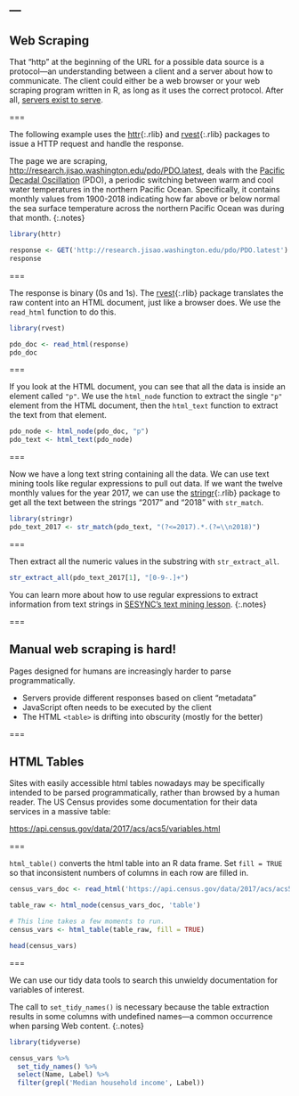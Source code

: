 ---
---

## Web Scraping

That "http" at the beginning of the URL for a possible data source is
a protocol---an understanding between a client and a server about how
to communicate. The client could either be a web browser or your web
scraping program written in R, as long as it uses the correct protocol. 
After all, [servers exist to serve](https://xkcd.com/869/).

===

The following example
uses the [httr](){:.rlib} and [rvest](){:.rlib} packages to issue a 
HTTP request and handle the response. 

The page we are scraping, <http://research.jisao.washington.edu/pdo/PDO.latest>,
deals with the [Pacific Decadal Oscillation](https://en.wikipedia.org/wiki/Pacific_decadal_oscillation) 
(PDO), a periodic switching between
warm and cool water temperatures in the northern Pacific Ocean. Specifically, it
contains monthly values from 1900-2018 indicating how far above or below normal the sea surface
temperature across the northern Pacific Ocean was during that month.
{:.notes}

```r
library(httr)

response <- GET('http://research.jisao.washington.edu/pdo/PDO.latest')
response
```

===

The response is binary (0s and 1s). The [rvest](){:.rlib} package translates
the raw content into an HTML document, just like a browser does. We use the 
`read_html` function to do this.

```r
library(rvest) 

pdo_doc <- read_html(response)
pdo_doc
```

===

If you look at the HTML document, you can see that all the data is inside an 
element called `"p"`. We use the `html_node` function to extract the 
single `"p"` element from the HTML document, then the `html_text` function
to extract the text from that element.

```r
pdo_node <- html_node(pdo_doc, "p")
pdo_text <- html_text(pdo_node)
```

===

Now we have a long text string containing all the data. We can use text mining tools
like regular expressions to pull out data. If we want the twelve monthly
values for the year 2017, we can use the [stringr](){:.rlib} package to get 
all the text between the strings "2017" and "2018" with `str_match`.

```r
library(stringr)
pdo_text_2017 <- str_match(pdo_text, "(?<=2017).*.(?=\\n2018)")
```

===

Then extract all the numeric values in the substring with `str_extract_all`.

```r
str_extract_all(pdo_text_2017[1], "[0-9-.]+")
```

You can learn more about how to use regular expressions to extract information
from text strings in [SESYNC's text mining lesson](https://cyberhelp.sesync.org/text-mining-lesson/).
{:.notes}

===

## Manual web scraping is hard!

Pages designed for humans are increasingly harder to parse programmatically.

- Servers provide different responses based on client "metadata"
- JavaScript often needs to be executed by the client
- The HTML `<table>` is drifting into obscurity (mostly for the better)

===

## HTML Tables

Sites with easily accessible html tables nowadays may be specifically
intended to be parsed programmatically, rather than browsed by a human reader.
The US Census provides some documentation for their data services in a massive table:

<https://api.census.gov/data/2017/acs/acs5/variables.html>

===

`html_table()` converts the html table into an R 
data frame. Set `fill = TRUE` so that inconsistent numbers 
of columns in each row are filled in.

```r
census_vars_doc <- read_html('https://api.census.gov/data/2017/acs/acs5/variables.html')

table_raw <- html_node(census_vars_doc, 'table')

# This line takes a few moments to run.
census_vars <- html_table(table_raw, fill = TRUE) 
```

```r
head(census_vars)
```

===

We can use our tidy data tools to search this unwieldy
documentation for variables of interest.

The call to `set_tidy_names()` is necessary because the table
extraction results in some columns with undefined names---a
common occurrence when parsing Web content.
{:.notes}

```r
library(tidyverse)

census_vars %>%
  set_tidy_names() %>%
  select(Name, Label) %>%
  filter(grepl('Median household income', Label))
```
